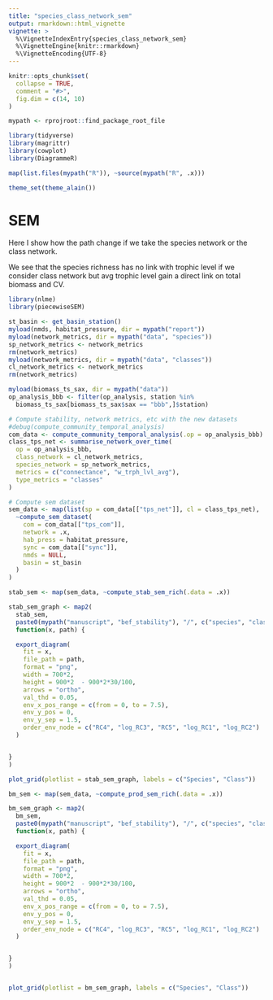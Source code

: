```yaml
---
title: "species_class_network_sem"
output: rmarkdown::html_vignette
vignette: >
  %\VignetteIndexEntry{species_class_network_sem}
  %\VignetteEngine{knitr::rmarkdown}
  %\VignetteEncoding{UTF-8}
---
```


```r
knitr::opts_chunk$set(
  collapse = TRUE,
  comment = "#>",
  fig.dim = c(14, 10)
)

mypath <- rprojroot::find_package_root_file

library(tidyverse)
library(magrittr)
library(cowplot)
library(DiagrammeR)

map(list.files(mypath("R")), ~source(mypath("R", .x)))

theme_set(theme_alain())

```

# SEM

Here I show how the path change if we take the species network or the class
network.  

We see that the species richness has no link with trophic level if we consider
class network but avg trophic level gain a direct link on total biomass and CV. 

```r
library(nlme)
library(piecewiseSEM)

st_basin <- get_basin_station()
myload(nmds, habitat_pressure, dir = mypath("report"))
myload(network_metrics, dir = mypath("data", "species"))
sp_network_metrics <- network_metrics
rm(network_metrics)
myload(network_metrics, dir = mypath("data", "classes"))
cl_network_metrics <- network_metrics
rm(network_metrics)

myload(biomass_ts_sax, dir = mypath("data"))
op_analysis_bbb <- filter(op_analysis, station %in%
  biomass_ts_sax[biomass_ts_sax$sax == "bbb",]$station)

# Compute stability, network metrics, etc with the new datasets
#debug(compute_community_temporal_analysis)
com_data <- compute_community_temporal_analysis(.op = op_analysis_bbb)
class_tps_net <- summarise_network_over_time(
  op = op_analysis_bbb,
  class_network = cl_network_metrics,
  species_network = sp_network_metrics,
  metrics = c("connectance", "w_trph_lvl_avg"),
  type_metrics = "classes"
)

# Compute sem dataset 
sem_data <- map(list(sp = com_data[["tps_net"]], cl = class_tps_net),
  ~compute_sem_dataset(
    com = com_data[["tps_com"]],
    network = .x, 
    hab_press = habitat_pressure, 
    sync = com_data[["sync"]],
    nmds = NULL,
    basin = st_basin 
  )
)

stab_sem <- map(sem_data, ~compute_stab_sem_rich(.data = .x))

stab_sem_graph <- map2(
  stab_sem,
  paste0(mypath("manuscript", "bef_stability"), "/", c("species", "class"), "_stab_sem"),
  function(x, path) {

  export_diagram(
    fit = x,
    file_path = path,
    format = "png",
    width = 700*2,
    height = 900*2  - 900*2*30/100,
    arrows = "ortho",
    val_thd = 0.05,
    env_x_pos_range = c(from = 0, to = 7.5),
    env_y_pos = 0,
    env_y_sep = 1.5,
    order_env_node = c("RC4", "log_RC3", "RC5", "log_RC1", "log_RC2")
  )


}
)

plot_grid(plotlist = stab_sem_graph, labels = c("Species", "Class"))
```

```r
bm_sem <- map(sem_data, ~compute_prod_sem_rich(.data = .x))

bm_sem_graph <- map2(
  bm_sem,
  paste0(mypath("manuscript", "bef_stability"), "/", c("species", "class"), "_bm_sem"),
  function(x, path) {

  export_diagram(
    fit = x,
    file_path = path,
    format = "png",
    width = 700*2,
    height = 900*2  - 900*2*30/100,
    arrows = "ortho",
    val_thd = 0.05,
    env_x_pos_range = c(from = 0, to = 7.5),
    env_y_pos = 0,
    env_y_sep = 1.5,
    order_env_node = c("RC4", "log_RC3", "RC5", "log_RC1", "log_RC2")
  )


}
)


plot_grid(plotlist = bm_sem_graph, labels = c("Species", "Class"))

```

